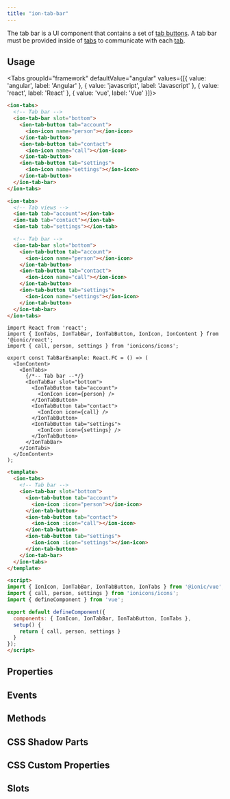 ```yaml
---
title: "ion-tab-bar"
---
```



<head>
  <title>ion-tab-bar: Tab Bar Component with CSS Custom Properties</title>
  <meta name="description" content="The tab bar component contains a set of tab buttons and a tab bar must be provided inside of tabs to communicate. Read more about use and CSS custom properties." />
</head>


<EncapsulationPill type="shadow" />


The tab bar is a UI component that contains a set of [tab buttons](tab-button). A tab bar must be provided inside of [tabs](tabs) to communicate with each [tab](tab).




## Usage

<Tabs groupId="framework" defaultValue="angular" values={[{ value: 'angular', label: 'Angular' }, { value: 'javascript', label: 'Javascript' }, { value: 'react', label: 'React' }, { value: 'vue', label: 'Vue' }]}>

<TabItem value="angular">

```html
<ion-tabs>
  <!-- Tab bar -->
  <ion-tab-bar slot="bottom">
    <ion-tab-button tab="account">
      <ion-icon name="person"></ion-icon>
    </ion-tab-button>
    <ion-tab-button tab="contact">
      <ion-icon name="call"></ion-icon>
    </ion-tab-button>
    <ion-tab-button tab="settings">
      <ion-icon name="settings"></ion-icon>
    </ion-tab-button>
  </ion-tab-bar>
</ion-tabs>
```

</TabItem>


<TabItem value="javascript">

```html
<ion-tabs>
  <!-- Tab views -->
  <ion-tab tab="account"></ion-tab>
  <ion-tab tab="contact"></ion-tab>
  <ion-tab tab="settings"></ion-tab>

  <!-- Tab bar -->
  <ion-tab-bar slot="bottom">
    <ion-tab-button tab="account">
      <ion-icon name="person"></ion-icon>
    </ion-tab-button>
    <ion-tab-button tab="contact">
      <ion-icon name="call"></ion-icon>
    </ion-tab-button>
    <ion-tab-button tab="settings">
      <ion-icon name="settings"></ion-icon>
    </ion-tab-button>
  </ion-tab-bar>
</ion-tabs>
```

</TabItem>


<TabItem value="react">

```tsx
import React from 'react';
import { IonTabs, IonTabBar, IonTabButton, IonIcon, IonContent } from '@ionic/react';
import { call, person, settings } from 'ionicons/icons';

export const TabBarExample: React.FC = () => (
  <IonContent>
    <IonTabs>
      {/*-- Tab bar --*/}
      <IonTabBar slot="bottom">
        <IonTabButton tab="account">
          <IonIcon icon={person} />
        </IonTabButton>
        <IonTabButton tab="contact">
          <IonIcon icon={call} />
        </IonTabButton>
        <IonTabButton tab="settings">
          <IonIcon icon={settings} />
        </IonTabButton>
      </IonTabBar>
    </IonTabs>
  </IonContent>
);
```


</TabItem>


<TabItem value="vue">

```html
<template>
  <ion-tabs>
    <!-- Tab bar -->
    <ion-tab-bar slot="bottom">
      <ion-tab-button tab="account">
        <ion-icon :icon="person"></ion-icon>
      </ion-tab-button>
      <ion-tab-button tab="contact">
        <ion-icon :icon="call"></ion-icon>
      </ion-tab-button>
      <ion-tab-button tab="settings">
        <ion-icon :icon="settings"></ion-icon>
      </ion-tab-button>
    </ion-tab-bar>
  </ion-tabs>
</template>

<script>
import { IonIcon, IonTabBar, IonTabButton, IonTabs } from '@ionic/vue';
import { call, person, settings } from 'ionicons/icons';
import { defineComponent } from 'vue';

export default defineComponent({
  components: { IonIcon, IonTabBar, IonTabButton, IonTabs },
  setup() {
    return { call, person, settings }
  }
});
</script>
```

</TabItem>

</Tabs>

## Properties
<Props />

## Events
<Events />

## Methods
<Methods />

## CSS Shadow Parts
<Parts />

## CSS Custom Properties
<CustomProps />

## Slots
<Slots />